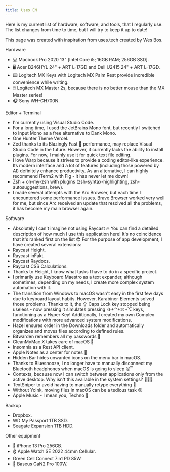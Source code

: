 ```yaml
---
title: Uses EN
---
```


Here is my current list of hardware, software, and tools, that I regularly use. The list changes from time to time, but I will try to keep it up to date!

This page was created with inspiration from uses.tech created by Wes Bos.

Hardware

- 💻 Macbook Pro 2020 13" \[Intel Core i5; 16GB RAM; 256GB SSD].
- 🖥️ Acer B246HYL 24" + ART L-17GD and Dell U2415 24" + ART L-17GD.
- ⌨️ Logitech MX Keys with Logitech MX Palm Rest provide incredible convenience while writing.
- 🖱️ Logitech MX Master 2s, because there is no better mouse than the MX Master series!
- 🎧 Sony WH-CH700N.

Editor + Terminal

- I'm currently using Visual Studio Code.
- For a long time, I used the JetBrains Mono font, but recently I switched to Input Mono as a free alternative to Dank Mono.
- One Hunter Theme Vercel.
- Zed thanks to its Blazingly Fast 🚀 performance, may replace Visual Studio Code in the future. However, it currently lacks the ability to install plugins. For now, I mainly use it for quick text file editing.
- I love Warp because it strives to provide a coding editor-like experience. Its modern interface and a lot of features (including those powered by AI) definitely enhance productivity. As an alternative, I can highly recommend iTerm2 with Fig - it has never let me down!
- Zsh + oh-my-zsh with plugins (zsh-syntax-highlighting, zsh-autosuggestions, brew).
- I made several attempts with the Arc Browser, but each time I encountered some performance issues. Brave Browser worked very well for me, but since Arc received an update that resolved all the problems, it has become my main browser again.

Software

- Absolutely I can't imagine not using Raycast 🔥 You can find a detailed description of how much I use this application here! It's no coincidence that it's ranked first on the list 😎 For the purpose of app development, I have created several extensions:
- Raycast Height.
- Raycast inFakt.
- Raycast Raydocs.
- Raycast CSS Calculations.
- Thanks to Height, I know what tasks I have to do in a specific project.
- I primarily use Keyboard Maestro as a text expander, although sometimes, depending on my needs, I create more complex system automation with it.
- The transition from Windows to macOS wasn't easy in the first few days due to keyboard layout habits. However, Karabiner-Elements solved those problems. Thanks to it, the ⇪ Caps Lock key stopped being useless - now pressing it simulates pressing ⇧+⌃+⌘+⌥ keys, functioning as a Hyper Key! Additionally, I created my own Complex modifications with more advanced system modifications.
- Hazel ensures order in the Downloads folder and automatically organizes and moves files according to defined rules.
- Bitwarden remembers all my passwords 🔐
- CleanMyMac X takes care of macOS 🧹
- Insomnia as a Rest API client.
- Apple Notes as a center for notes 📔
- Hidden Bar hides unwanted icons on the menu bar in macOS.
- Thanks to Bluesnooze, I no longer have to manually disconnect my Bluetooth headphones when macOS is going to sleep 😴
- Contexts, because now I can switch between applications only from the active desktop. Why isn't this available in the system settings? 🤷🏼‍♂️
- TextSniper to avoid having to manually retype everything 🙈
- Without Yoink, moving files in macOS can be a tedious task 😡
- Apple Music - I mean you, Techno 🖤

Backup

- Dropbox.
- WD My Passport 1TB SSD.
- Seagate Expansion 1TB HDD.

Other equipment

- 📱 iPhone 13 Pro 256GB.
- ⌚ Apple Watch SE 2022 44mm Cellular.
- Green Cell Connect 7in1 PD 85W.
- 🔌 Baseus GaN2 Pro 100W.
